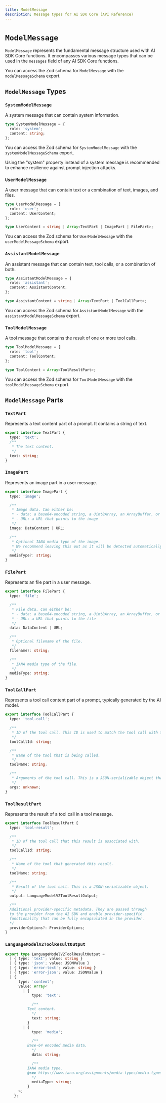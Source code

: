 ---
title: ModelMessage
description: Message types for AI SDK Core (API Reference)
---

# `ModelMessage`

`ModelMessage` represents the fundamental message structure used with AI SDK Core functions.
It encompasses various message types that can be used in the `messages` field of any AI SDK Core functions.

You can access the Zod schema for `ModelMessage` with the `modelMessageSchema` export.

## `ModelMessage` Types

### `SystemModelMessage`

A system message that can contain system information.

```typescript
type SystemModelMessage = {
  role: 'system';
  content: string;
};
```

You can access the Zod schema for `SystemModelMessage` with the `systemModelMessageSchema` export.

<Note>
  Using the "system" property instead of a system message is recommended to
  enhance resilience against prompt injection attacks.
</Note>

### `UserModelMessage`

A user message that can contain text or a combination of text, images, and files.

```typescript
type UserModelMessage = {
  role: 'user';
  content: UserContent;
};

type UserContent = string | Array<TextPart | ImagePart | FilePart>;
```

You can access the Zod schema for `UserModelMessage` with the `userModelMessageSchema` export.

### `AssistantModelMessage`

An assistant message that can contain text, tool calls, or a combination of both.

```typescript
type AssistantModelMessage = {
  role: 'assistant';
  content: AssistantContent;
};

type AssistantContent = string | Array<TextPart | ToolCallPart>;
```

You can access the Zod schema for `AssistantModelMessage` with the `assistantModelMessageSchema` export.

### `ToolModelMessage`

A tool message that contains the result of one or more tool calls.

```typescript
type ToolModelMessage = {
  role: 'tool';
  content: ToolContent;
};

type ToolContent = Array<ToolResultPart>;
```

You can access the Zod schema for `ToolModelMessage` with the `toolModelMessageSchema` export.

## `ModelMessage` Parts

### `TextPart`

Represents a text content part of a prompt. It contains a string of text.

```typescript
export interface TextPart {
  type: 'text';
  /**
   * The text content.
   */
  text: string;
}
```

### `ImagePart`

Represents an image part in a user message.

```typescript
export interface ImagePart {
  type: 'image';

  /**
   * Image data. Can either be:
   * - data: a base64-encoded string, a Uint8Array, an ArrayBuffer, or a Buffer
   * - URL: a URL that points to the image
   */
  image: DataContent | URL;

  /**
   * Optional IANA media type of the image.
   * We recommend leaving this out as it will be detected automatically.
   */
  mediaType?: string;
}
```

### `FilePart`

Represents an file part in a user message.

```typescript
export interface FilePart {
  type: 'file';

  /**
   * File data. Can either be:
   * - data: a base64-encoded string, a Uint8Array, an ArrayBuffer, or a Buffer
   * - URL: a URL that points to the file
   */
  data: DataContent | URL;

  /**
   * Optional filename of the file.
   */
  filename?: string;

  /**
   * IANA media type of the file.
   */
  mediaType: string;
}
```

### `ToolCallPart`

Represents a tool call content part of a prompt, typically generated by the AI model.

```typescript
export interface ToolCallPart {
  type: 'tool-call';

  /**
   * ID of the tool call. This ID is used to match the tool call with the tool result.
   */
  toolCallId: string;

  /**
   * Name of the tool that is being called.
   */
  toolName: string;

  /**
   * Arguments of the tool call. This is a JSON-serializable object that matches the tool's input schema.
   */
  args: unknown;
}
```

### `ToolResultPart`

Represents the result of a tool call in a tool message.

```typescript
export interface ToolResultPart {
  type: 'tool-result';

  /**
   * ID of the tool call that this result is associated with.
   */
  toolCallId: string;

  /**
   * Name of the tool that generated this result.
   */
  toolName: string;

  /**
   * Result of the tool call. This is a JSON-serializable object.
   */
  output: LanguageModelV2ToolResultOutput;

  /**
  Additional provider-specific metadata. They are passed through
  to the provider from the AI SDK and enable provider-specific
  functionality that can be fully encapsulated in the provider.
  */
  providerOptions?: ProviderOptions;
}
```

### `LanguageModelV2ToolResultOutput`

```ts
export type LanguageModelV2ToolResultOutput =
  | { type: 'text'; value: string }
  | { type: 'json'; value: JSONValue }
  | { type: 'error-text'; value: string }
  | { type: 'error-json'; value: JSONValue }
  | {
      type: 'content';
      value: Array<
        | {
            type: 'text';

            /**
          Text content.
            */
            text: string;
          }
        | {
            type: 'media';

            /**
          Base-64 encoded media data.
            */
            data: string;

            /**
          IANA media type.
          @see https://www.iana.org/assignments/media-types/media-types.xhtml
            */
            mediaType: string;
          }
      >;
    };
```
